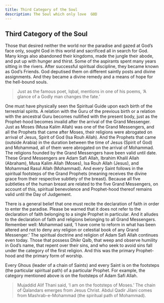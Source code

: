 ```yaml
---
title: Third Category of the Soul
description: The Soul which only love  GOD
---
```


## Third Category of the Soul

Those that desired neither the world nor the paradise and gazed at God’s
face only, sought God in this world and sacrificed all in search for God.
Many kings also abandoned their kingdoms, made the jungle their abode,
and put up with hunger and thirst. Some of the aspirants spent many
years sitting in the rivers. After successful spiritual discipline, they became
known as God’s Friends. God deputised them on different saintly posts
and divine assignments. And they became a divine remedy and a means
of hope for the hell-bound souls.

> Just as the famous poet, Iqbal, mentions in one of his poems, ‘A glance
of a Godly man changes the fate.’

One must have physically seen the Spiritual Guide upon each birth of
the terrestrial spirits. A relation with the Guru of the previous birth or a
relation with the ancestral Guru becomes nullified with the present body,
just as the Prophet-hood becomes invalid after the arrival of the Grand
Messenger. Just as Moses (Musa Kalim Allah) was one of the Grand
Messengers, and all the Prophets that came after Moses, their religions
were abrogated on arrival of Jesus, Spirit of God (Isa Rouh Allah). And the
Prophets that came (outside Arabia) in the duration between the time of
Jesus (Spirit of God) and Mohammad, all of them were abrogated on the
arrival of Mohammad. The religions founded by the Grand Messengers
have been valid until date. These Grand Messengers are Adam Safi Allah,
Ibrahim Khalil Allah (Abraham), Musa Kalim Allah (Moses), Isa Rouh
Allah (Jesus), and Mohammad Rasul Allah (Mohammad). And every
Saint follows in the spiritual footsteps of the Grand Prophets (meaning
receives the divine grace from their respective subtlety of the breast).
Because all five subtleties of the human breast are related to the five Grand
Messengers, on account of this, spiritual benevolence and Prophet-hood
thereof remains valid until the Day of Judgement.

There is a general belief that one must recite the declaration of faith in
order to enter the paradise. Please be warned that it does not refer to the
declaration of faith belonging to a single Prophet in particular. And it
alludes to the declaration of faith and religions belonging to all Grand
Messengers. Remember well: Mohammad said, ‘I have come to reform
in what has been altered and not to deny any religion or celestial book of
any Grand Messenger.’ The spiritual doctrine and religion of Adam Safi
Allah continues even today. Those that possess Dhikr Qalb, that weep and
observe humility in God’s name, that repent over their sins, and who seek
to avoid sins fall under the category of the first religion. And this was the
primary Prophet-hood and the primary form of worship.

Every Ghous (leader of a chain of Saints) and every Saint is on the footsteps
(the particular spiritual path) of a particular Prophet. For example, the
category mentioned above is on the footsteps of Adam Safi Allah.

> Mujaddid Alif Thani said, ‘I am on the footsteps of Moses.’ The chain
of Qalandars emerges from Jesus Christ. Abdul Qadir Jilani comes from
Mashrab-e-Mohammad (the spiritual path of Mohammad).
